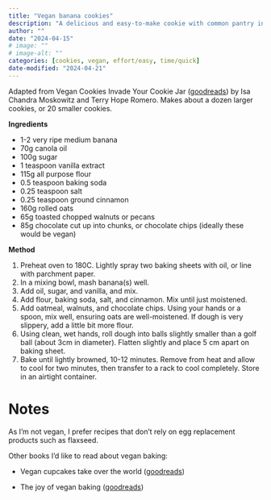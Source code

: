 ```yaml
---
title: "Vegan banana cookies"
description: "A delicious and easy-to-make cookie with common pantry ingredients."
author: ""
date: "2024-04-15"
# image: ""
# image-alt: ""
categories: [cookies, vegan, effort/easy, time/quick]
date-modified: "2024-04-21"
---
```


Adapted from Vegan Cookies Invade Your Cookie Jar ([goodreads](https://www.goodreads.com/en/book/show/6364402)) by Isa Chandra Moskowitz and Terry Hope Romero. Makes about a dozen larger cookies, or 20 smaller cookies.

**Ingredients**

-   1-2 very ripe medium banana
-   70g canola oil
-   100g sugar
-   1 teaspoon vanilla extract
-   115g all purpose flour
-   0.5 teaspoon baking soda
-   0.25 teaspoon salt
-   0.25 teaspoon ground cinnamon
-   160g rolled oats
-   65g toasted chopped walnuts or pecans
-   85g chocolate cut up into chunks, or chocolate chips (ideally these would be vegan)

**Method**

1.  Preheat oven to 180C. Lightly spray two baking sheets with oil, or line with parchment paper.
2.  In a mixing bowl, mash banana(s) well.
3.  Add oil, sugar, and vanilla, and mix.
4.  Add flour, baking soda, salt, and cinnamon. Mix until just moistened.
5.  Add oatmeal, walnuts, and chocolate chips. Using your hands or a spoon, mix well, ensuring oats are well-moistened. If dough is very slippery, add a little bit more flour.
6.  Using clean, wet hands, roll dough into balls slightly smaller than a golf ball (about 3cm in diameter). Flatten slightly and place 5 cm apart on baking sheet.
7.  Bake until lightly browned, 10-12 minutes. Remove from heat and allow to cool for two minutes, then transfer to a rack to cool completely. Store in an airtight container.

# Notes

As I'm not vegan, I prefer recipes that don't rely on egg replacement products such as flaxseed.

Other books I'd like to read about vegan baking:

-   Vegan cupcakes take over the world ([goodreads](https://www.goodreads.com/book/show/48304.Vegan_Cupcakes_Take_Over_the_World?ref=nav_sb_ss_1_14))

-   The joy of vegan baking ([goodreads](https://www.goodreads.com/book/show/805500.The_Joy_of_Vegan_Baking?))